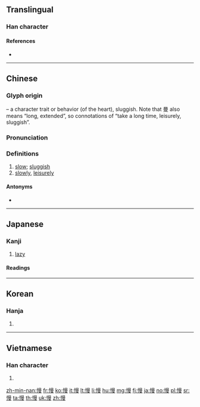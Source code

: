 {{character info/new}}
==Translingual==
{{stroke order|strokes=14}}

===Han character===
{{Han char|rn=61|rad=心|as=11|sn=14|four=96047|canj=PAWE|ids=⿰忄曼}}

====References====
* {{Han ref|kx=0399.120|dkj=11110|dj=0738.290|hdz=42346.010|uh=6162|ud=24930|bh=BA43|bd=47683}}

----

==Chinese==
{{zh-forms}}

===Glyph origin===
{{Han etym}}
{{Han compound|心|alt1=忄|t1=heart|曼|ls=psc|c1=s|c2=p}} – a character trait or behavior (of the heart), sluggish. Note that 曼 also means “long, extended”, so connotations of “take a long time, leisurely, sluggish”.

===Pronunciation===
{{zh-pron
|m=màn
|ma=zh-màn.ogg
|c=maan6
|h=pfs=man
|mn=bān
|w=3me
|mc=y
|oc=y
|cat=adv,a
}}

===Definitions===
{{zh-hanzi}}

# [[slow]]; [[sluggish]]
# [[slowly]], [[leisurely]]

====Antonyms====
* {{zh-l|快}}

{{zh-cat|Beginning}}

----

==Japanese==

===Kanji===
{{ja-kanji|grade=c|rs=心11}}

# [[lazy]]

====Readings====
{{ja-readings
|goon=[[めん]] (men)
|kanon=[[ばん]] (ban)
|kanyoon=[[まん]] (man)
|kun=[[おこたる]] (okotaru), [[あなどる]] (anadoru), [[おごる]] (ogoru)
}}

----

==Korean==

===Hanja===
{{ko-hanja|hangeul=만|eumhun=|mr=man|y=man}}

# {{defn|lang=ko|sort=心11}}

----

==Vietnamese==

===Han character===
{{vi-hantu|[[mạn]], [[mắn]]|rs=心11}}

# {{defn|lang=vi|sort=心11}}

[[zh-min-nan:慢]]
[[fr:慢]]
[[ko:慢]]
[[it:慢]]
[[lt:慢]]
[[li:慢]]
[[hu:慢]]
[[mg:慢]]
[[fj:慢]]
[[ja:慢]]
[[no:慢]]
[[pl:慢]]
[[sr:慢]]
[[ta:慢]]
[[th:慢]]
[[uk:慢]]
[[zh:慢]]